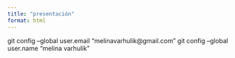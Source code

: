 ```yaml
---
title: "presentación"
format: html
---
```


git config --global user.email "melinavarhulik@gmail.com"
git config --global user.name "melina varhulik"